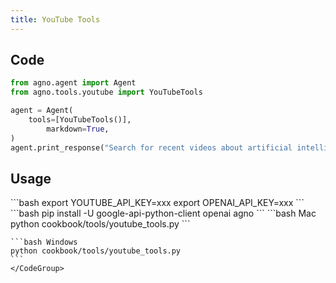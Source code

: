 ```yaml
---
title: YouTube Tools
---
```


## Code

```python cookbook/tools/youtube_tools.py
from agno.agent import Agent
from agno.tools.youtube import YouTubeTools

agent = Agent(
    tools=[YouTubeTools()],
        markdown=True,
)
agent.print_response("Search for recent videos about artificial intelligence")
```

## Usage

<Steps>
  <Snippet file="create-venv-step.mdx" />

  <Step title="Set your API key">
    ```bash
    export YOUTUBE_API_KEY=xxx
    export OPENAI_API_KEY=xxx
    ```
  </Step>

  <Step title="Install libraries">
    ```bash
    pip install -U google-api-python-client openai agno
    ```
  </Step>

  <Step title="Run Agent">
    <CodeGroup>
    ```bash Mac
    python cookbook/tools/youtube_tools.py
    ```

    ```bash Windows
    python cookbook/tools/youtube_tools.py
    ```
    </CodeGroup>
  </Step>
</Steps>